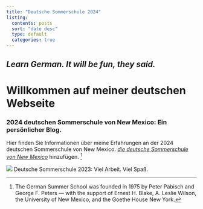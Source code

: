 ```yaml
---
title: "Deutsche Sommerschule 2024"
listing:
  contents: posts
  sort: "date desc"
  type: default
  categories: true
---
```


## *Learn German. It will be fun, they said.*

# Willkommen auf meiner deutschen Webseite

### 2024 deutschen Sommerschule von New Mexico: Ein persönlicher Blog.

Hier finden Sie Informationen über meine Erfahrungen an der 2024 deutschen Sommerschule von New Mexico. [*die deutsche Sommerschule von New Mexico*](https://germansummerschool.unm.edu/) hinzufügen. [^1]

[^1]: The German Summer School was founded in 1975 by Peter Pabisch and George F. Peters — with the support of Ernest H. Blake, A. Leslie Wilson, the University of New Mexico, and the Goethe House New York.

![](images/classroom1.jpg) Deutsche Sommerschule 2023: Viel Arbeit. Viel Spaß.
